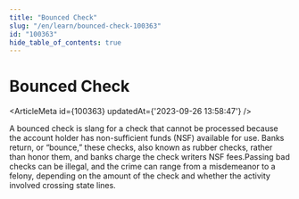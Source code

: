 ```yaml
---
title: "Bounced Check"
slug: "/en/learn/bounced-check-100363"
id: "100363"
hide_table_of_contents: true
---
```



# Bounced Check

<ArticleMeta id={100363} updatedAt={'2023-09-26 13:58:47'} />
<div className='border-solid border-b border-t-0 my-4 border-[var(--ifm-color-gray-300)]' />

A bounced check is slang for a check that cannot be processed because the account holder has non-sufficient funds (NSF) available for use. Banks return, or “bounce,” these checks, also known as rubber checks, rather than honor them, and banks charge the check writers NSF fees.Passing bad checks can be illegal, and the crime can range from a misdemeanor to a felony, depending on the amount of the check and whether the activity involved crossing state lines.
